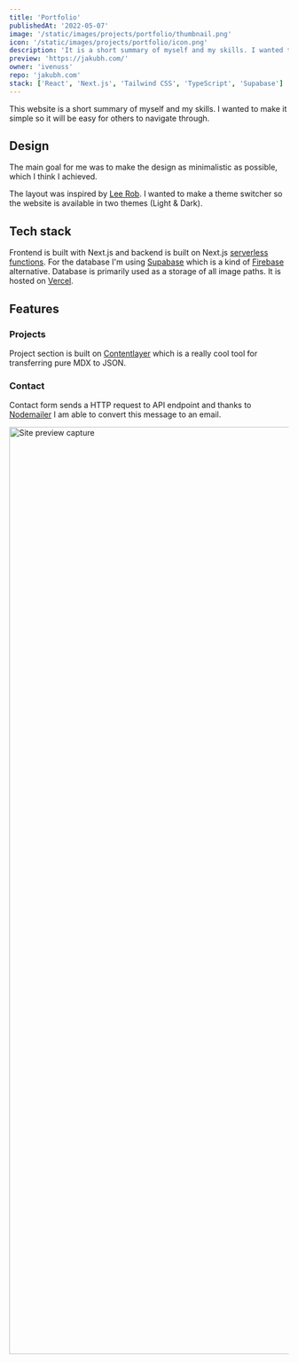 ```yaml
---
title: 'Portfolio'
publishedAt: '2022-05-07'
image: '/static/images/projects/portfolio/thumbnail.png'
icon: '/static/images/projects/portfolio/icon.png'
description: 'It is a short summary of myself and my skills. I wanted to make it simple so it will be easy for others to navigate through.'
preview: 'https://jakubh.com/'
owner: 'ivenuss'
repo: 'jakubh.com'
stack: ['React', 'Next.js', 'Tailwind CSS', 'TypeScript', 'Supabase']
---
```


This website is a short summary of myself and my skills. I wanted to make it simple so it will be easy for others to navigate through.

## Design

The main goal for me was to make the design as minimalistic as possible, which I think I achieved.

The layout was inspired by [Lee Rob](https://leerob.io/). I wanted to make a theme switcher so the website is available in two themes (Light & Dark).

## Tech stack

Frontend is built with Next.js and backend is built on Next.js [serverless functions](https://vercel.com/docs/concepts/functions/serverless-functions). For the database I'm using [Supabase](https://supabase.com) which is a kind of [Firebase](https://firebase.google.com) alternative. Database is primarily used as a storage of all image paths. It is hosted on [Vercel](https://vercel.com/).

## Features

### Projects

Project section is built on [Contentlayer](https://www.contentlayer.dev/) which is a really cool tool for transferring pure MDX to JSON.

### Contact

Contact form sends a HTTP request to API endpoint and thanks to [Nodemailer](https://nodemailer.com) I am able to convert this message to an email.

<Image
  hasLink={true}
  width="1672"
  height="1672"
  alt="Site preview capture"
  src="/static/images/projects/portfolio/capture.png"
/>
